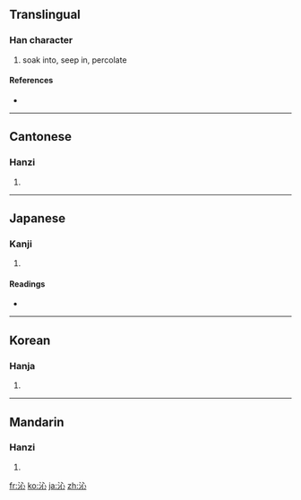==Translingual==

===Han character===
{{Han char|rn=85|rad=水|as=04|sn=7|four=3310<sub>0</sub>|canj=水心 (EP)}}

# soak into, seep in, percolate

====References====
* {{Han ref|kx=0609.110|dkj=17182|dj=1002.080|hdz=31574.020|uh=6C81|ud=27777|bh=A847|bd=43079}}

----

==Cantonese==

===Hanzi===
{{yue-hanzi|jyut=|y=sam3}}

# {{defn|Cantonese|sort=水04}}

----

==Japanese==

===Kanji===
{{ja-kanji|grade=|rs=水04}}

# {{defn|Japanese|sort=水04}}

====Readings====
* {{ja-readings|on=[[しん]] (shin)|kun=[[しみる]] (shimiru)}}

----

==Korean==

===Hanja===
{{ko-hanja|hangeul=심|eumhun=|rv=sim|mr=sim|y=sim}}

# {{defn|Korean|sort=水04}}

----

==Mandarin==

===Hanzi===
{{cmn-hanzi|pin=[[qìn]] ([[qin4]])|wg=ch'in<sup>4</sup>}}

# {{defn|Mandarin|sort=水04}}

[[fr:沁]]
[[ko:沁]]
[[ja:沁]]
[[zh:沁]]